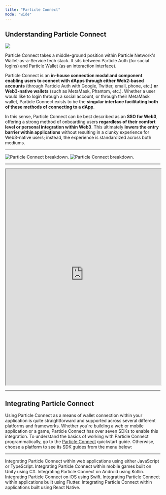 ```yaml
---
title: "Particle Connect"
mode: "wide"
---
```


## Understanding Particle Connect

<Frame>
<img src="/images/02.gif" style={{ width: '100%', maxWidth: '600px' }} />
</Frame>

Particle Connect takes a middle-ground position within Particle Network's Wallet-as-a-Service tech stack. It sits between Particle Auth (for social logins) and Particle Wallet (as an interaction interface). 

Particle Connect is an **in-house connection modal and component enabling users to connect with dApps through either Web2-based accounts** (through Particle Auth with Google, Twitter, email, phone, etc.) **or Web3-native wallets** (such as MetaMask, Phantom, etc.). Whether a user would like to login through a social account, or through their MetaMask wallet, Particle Connect exists to be the **singular interface facilitating both of these methods of connecting to a dApp**.

In this sense, Particle Connect can be best described as an **SSO for Web3**, offering a strong method of onboarding users **regardless of their comfort level or personal integration within Web3**. This ultimately **lowers the entry barrier within applications** without resulting in a clunky experience for Web3-native users; instead, the experience is standardized across both mediums.

***

<Frame caption="Particle Connect's breakdown.">
<img
  className="block dark:hidden"
  src="/resources/integrations/waas/images/connect.png"
  alt="Particle Connect breakdown."
/>
<img
  className="hidden dark:block"
  src="/resources/integrations/waas/images/connect.png"
  alt="Particle Connect breakdown."
/>
</Frame>

***

<Frame caption="Demo showcasing an implementation of Particle Connect.">
<iframe 
width="100%"
height="700" 
src="https://web-demo.particle.network/connectKit"
href="https://web-demo.particle.network/connectKit">
</iframe>
</Frame>

***

## Integrating Particle Connect

Using Particle Connect as a means of wallet connection within your application is quite straightforward and supported across several different platforms and frameworks. Whether you're building a web or mobile application or a game, Particle Connect has over seven SDKs to enable this integration. To understand the basics of working with Particle Connect programmatically, go to the [Particle Connect](/resources/quickstart/connection-kits/particle-connect) quickstart guide. Otherwise, choose a platform to see its SDK guides from the menu below:

***

<CardGroup cols={2}>
  <Card title="Web SDK" href="/api-reference/connect/desktop/web">
    Integrating Particle Connect within web applications using either JavaScript or TypeScript.
  </Card>
  <Card title="Unity (Mobile) SDK" href="/api-reference/connect/mobile/unity">
    Integrating Particle Connect within mobile games built on Unity using C#.
  </Card>
   <Card title="Android SDK" href="/api-reference/connect/mobile/android">
    Integrating Particle Connect on Android using Kotlin.
  </Card>
    <Card title="iOS SDK" href="/api-reference/connect/mobile/ios">
    Integrating Particle Connect on iOS using Swift.
  </Card>
     <Card title="Flutter SDK" href="/api-reference/connect/mobile/flutter">
    Integrating Particle Connect within applications built using Flutter.
  </Card>
    <Card title="React Native SDK" href="/api-reference/connect/mobile/react">
    Integrating Particle Connect within applications built using React Native.
  </Card>
</CardGroup>